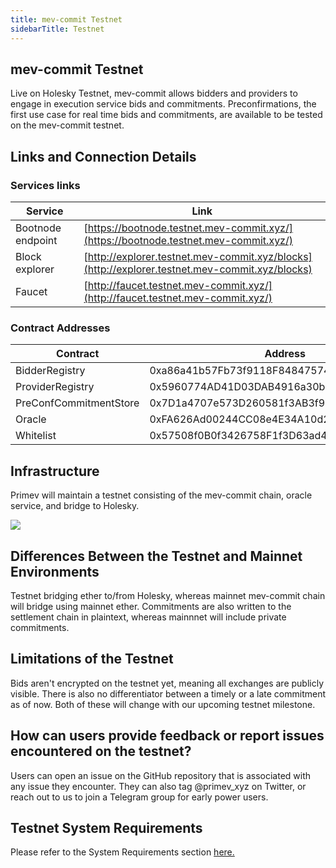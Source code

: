 ```yaml
---
title: mev-commit Testnet
sidebarTitle: Testnet
---
```


## mev-commit Testnet

Live on Holesky Testnet, mev-commit allows bidders and providers to engage in execution service bids and commitments. Preconfirmations, the first use case for real time bids and commitments, are available to be tested on the mev-commit testnet.

## **Links and Connection Details**

### **Services links**

| Service           | Link                                                                                           |
| ----------------- | ---------------------------------------------------------------------------------------------- |
| Bootnode endpoint | [https://bootnode.testnet.mev-commit.xyz/](https://bootnode.testnet.mev-commit.xyz/)           |
| Block explorer    | [http://explorer.testnet.mev-commit.xyz/blocks](http://explorer.testnet.mev-commit.xyz/blocks) |
| Faucet            | [http://faucet.testnet.mev-commit.xyz/](http://faucet.testnet.mev-commit.xyz/)                 |

### **Contract Addresses**

<table>
  <thead>
    <tr>
      <th width="299">Contract</th>
      <th>Address</th>
    </tr>
  </thead>
  <tbody>
    <tr>
      <td>BidderRegistry</td>
      <td>0xa86a41b57Fb73f9118F84847574517258d29eAD0</td>
    </tr>
    <tr>
      <td>ProviderRegistry</td>
      <td>0x5960774AD41D03DAB4916a30bD2190f8b3b3b4b2</td>
    </tr>
    <tr>
      <td>PreConfCommitmentStore</td>
      <td>0x7D1a4707e573D260581f3AB3f90f697Ab03fC6Dd</td>
    </tr>
    <tr>
      <td>Oracle</td>
      <td>0xFA626Ad00244CC08e4E34A10d2d1Aa1E930AA6dC</td>
    </tr>
    <tr>
      <td>Whitelist</td>
      <td>0x57508f0B0f3426758F1f3D63ad4935a7c9383620</td>
    </tr>
  </tbody>
</table>

## Infrastructure

Primev will maintain a testnet consisting of the mev-commit chain, oracle service, and bridge to Holesky.

<Frame>
  <img src="/images/mev-commit-nodes.png" />
</Frame>

## Differences Between the Testnet and Mainnet Environments

Testnet bridging ether to/from Holesky, whereas mainnet mev-commit chain will bridge using mainnet ether. Commitments are also written to the settlement chain in plaintext, whereas mainnnet will include private commitments.

## Limitations of the Testnet

Bids aren't encrypted on the testnet yet, meaning all exchanges are publicly visible. There is also no differentiator between a timely or a late commitment as of now. Both of these will change with our upcoming testnet milestone.

## How can users provide feedback or report issues encountered on the testnet?

Users can open an issue on the GitHub repository that is associated with any issue they encounter. They can also tag @primev_xyz on Twitter, or reach out to us to join a Telegram group for early power users.

## Testnet System Requirements

Please refer to the System Requirements section [here.](/developers/system-requirements)
